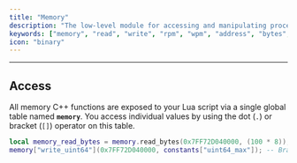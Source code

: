 ```yaml
---
title: "Memory"
description: "The low-level module for accessing and manipulating process memory. Provides specialized functions for reading and writing various data types (integers, floats, bytes) at specific memory addresses."
keywords: ["memory", "read", "write", "rpm", "wpm", "address", "bytes", "uint64", "float", "double", "low-level", "module", "api"]
icon: "binary"
---
```


---

## Access

All memory C++ functions are exposed to your Lua script via a single global table named **`memory`**. You access individual values by using the dot (`.`) or bracket (`[]`) operator on this table.

```lua Memory Usage Example
local memory_read_bytes = memory.read_bytes(0x7FF72D040000, (100 * 8)); -- Dot Operator
memory["write_uint64"](0x7FF72D040000, constants["uint64_max"]); -- Bracket Operator
```